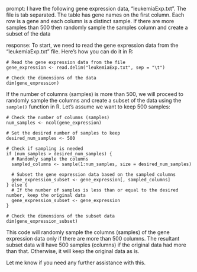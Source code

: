 prompt:
I have the following gene expression data, "leukemiaExp.txt". The file is tab separated. The table has gene names on the first column. Each row is a gene and each column is a distinct sample.  If there are more samples than 500 then randomly sample the samples column and create a subset of the data

response:
To start, we need to read the gene expression data from the "leukemiaExp.txt" file. Here's how you can do it in R:

```
# Read the gene expression data from the file
gene_expression <- read.delim("leukemiaExp.txt", sep = "\t")

# Check the dimensions of the data
dim(gene_expression)
```

If the number of columns (samples) is more than 500, we will proceed to randomly sample the columns and create a subset of the data using the `sample()` function in R. Let's assume we want to keep 500 samples:

```
# Check the number of columns (samples)
num_samples <- ncol(gene_expression)

# Set the desired number of samples to keep
desired_num_samples <- 500

# Check if sampling is needed
if (num_samples > desired_num_samples) {
  # Randomly sample the columns
  sampled_columns <- sample(1:num_samples, size = desired_num_samples)
  
  # Subset the gene expression data based on the sampled columns
  gene_expression_subset <- gene_expression[, sampled_columns]
} else {
  # If the number of samples is less than or equal to the desired number, keep the original data
  gene_expression_subset <- gene_expression
}

# Check the dimensions of the subset data
dim(gene_expression_subset)
```

This code will randomly sample the columns (samples) of the gene expression data only if there are more than 500 columns. The resultant subset data will have 500 samples (columns) if the original data had more than that. Otherwise, it will keep the original data as is.

Let me know if you need any further assistance with this.
